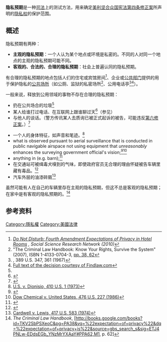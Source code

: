 '''隐私预期'''是一种[[司法|司法]]上的测试方法，用来确定[[美利坚合众国宪法第四条修正案|美利坚合众国宪法第四条修正案]]所声明的[[隐私权|隐私权]]的保护范围。

== 概述 ==
隐私预期有两种：
* '''主观的隐私预期'''：一个人认为某个地点或环境是私密的。不同的人对同一个地点的主观的隐私预期可能不同。
* '''客观的、合法的、合理的隐私预期'''：社会上普遍认同的隐私预期。

有合理的隐私预期的地点包括人们的住宅或宾馆房间<ref>''[http://ssrn.com/abstract=1718669 Do Not Disturb: Fourth Amendment Expectations of Privacy in Hotel Rooms] {{Wayback|url=http://ssrn.com/abstract=1718669 |date=20200314012447 }}, Social Science Research Network (2010)''</ref>、企业或[[公共部门|公共部门]]提供的用于保护隐私的[[公共场所|公共场所]]（如公厕、监狱的私密场所<ref name="hbook">"The Criminal Law Handbook: Know Your Rights, Survive the System"  (2007), ISBN 1-4133-0704-3, [http://books.google.com/books?id=TKV2SbPSXeoC&pg=PA38&vq=%22expectation+of+privacy%22&dq=%22expectation+of+privacy+is%22&source=gbs_search_s&sig=ETJ4PNLw-EDdsEGb_YNzMrYXAaY pp. 38, 62]</ref>、公用电话亭<ref>''{{tsl|en|Katz v. U.S.||Katz v. U.S.}}'', 389 U.S. 347, 361 (1967)</ref><ref>[http://laws.findlaw.com/us/389/347.html Full text of the decision courtesy of Findlaw.com]</ref>）。

一般来说，释放到公用领域的事物不存在合理的隐私预期：
* 扔在公共场合的垃圾<ref name=hbook/>
* 某人给谁打过电话、在互联网上跟谁聊过天<ref>{{tsl|en|Smith v. Maryland||Smith v. Maryland, 442 U.S. 735 (1979)}}</ref>（参见{{link-en|Pen register|Pen register}}）
* 与他人的谈话。（警方传讯某人去质询已被正式起诉的被告，可能违反[[美利坚合众国宪法第六条修正案|第六修正案]]。）<ref>{{tsl|en|Massiah v. United States||Massiah v. United States, 377 U.S. 201 (1964)}}</ref>
 <!-- 翻译得不是很明白，保留原文 conversations with others, though there could be a [[美國憲法第六修正案|美國憲法第六修正案]] violation if the police send an individual to question a defendant who has already been formally charged;-->
* 一个人的身体特征，如声音和笔迹。<ref>[http://caselaw.lp.findlaw.com/cgi-bin/getcase.pl?court=us&vol=410&invol=1 U.S. v. Dionisio, 410 U.S. 1 (1973)]</ref> 
* what is observed pursuant to aerial surveillance that is conducted in public navigable airspace not using equipment that ''unreasonably'' enhances the surveying government official's vision;<ref>{{tsl|en|California v. Ciraolo||California v. Ciraolo, 476 U.S. 207 (1986)}}</ref><ref>[http://scholar.google.com/scholar_case?case=2807189437219807369&hl=en&as_sdt=2&as_vis=1&oi=scholarr Dow Chemical v. United States, 476 U.S. 227 (1986)]</ref>
* anything in {{tsl|en|Open fields doctrine||open fields}} (e.g. barn);<ref>{{tsl|en|Oliver v. United States||Oliver v. United States, 466 U.S. 170 (1984)}}</ref> 
* 在交通站可被缉毒犬嗅到的气味，即使政府官员无合理的理由怀疑被告车辆里藏有毒品。<ref>{{tsl|en|Illinois v. Caballes||Illinois v. Caballes, 543 U.S. 405 (2005)}}</ref> 
* 汽车外层的油漆碎屑<ref>[http://caselaw.lp.findlaw.com/cgi-bin/getcase.pl?court=us&vol=417&invol=583 Cardwell v. Lewis, 417 U.S. 583 (1974)]</ref>

虽然可能有人在自己的车辆里存在主观的隐私预期，但这不总是客观的隐私预期；在家中是有客观的隐私预期的。<ref>''The Criminal Law Handbook'', [http://books.google.com/books?id=TKV2SbPSXeoC&pg=PA38&vq=%22expectation+of+privacy%22&dq=%22expectation+of+privacy+is%22&source=gbs_search_s&sig=ETJ4PNLw-EDdsEGb_YNzMrYXAaY#PPA62,M1, p. 62]</ref>

== 参考资料 ==
{{reflist|2}}

{{Tort law|state=collapsed}}

[[Category:隱私權|Category:隱私權]]
[[Category:美國法律|Category:美國法律]]